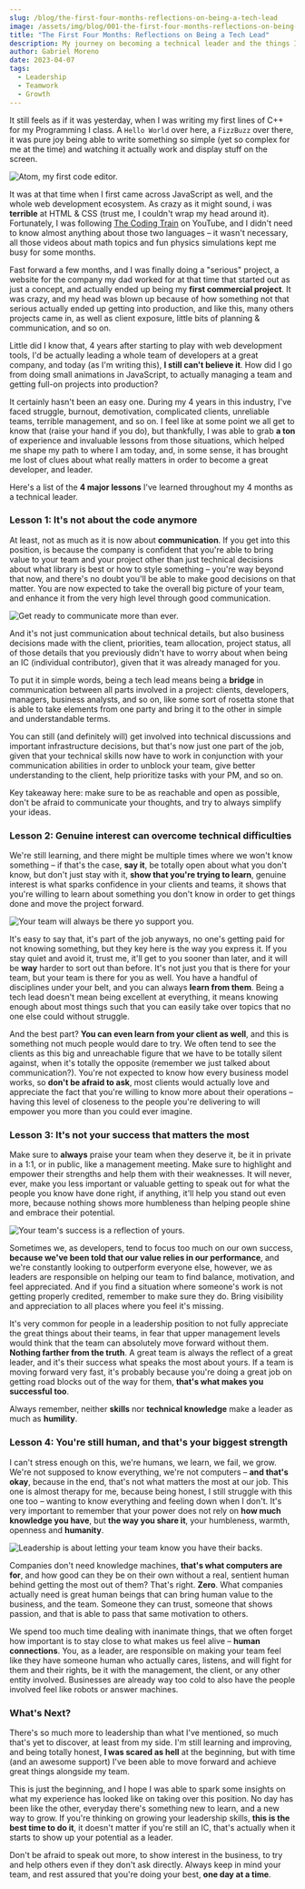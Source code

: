 ```yaml
---
slug: /blog/the-first-four-months-reflections-on-being-a-tech-lead
image: /assets/img/blog/001-the-first-four-months-reflections-on-being-a-tech-lead/hero.webp
title: "The First Four Months: Reflections on Being a Tech Lead"
description: My journey on becoming a technical leader and the things I've learned so far.
author: Gabriel Moreno
date: 2023-04-07
tags:
  - Leadership
  - Teamwork
  - Growth
---
```


It still feels as if it was yesterday, when I was writing my first lines of C++ for my Programming I class. A `Hello World` over here, a `FizzBuzz` over there, it was pure joy being able to write something so simple (yet so complex for me at the time) and watching it actually work and display stuff on the screen.

![Atom, my first code editor.](/assets/img/blog/001-the-first-four-months-reflections-on-being-a-tech-lead/atom.webp)

It was at that time when I first came across JavaScript as well, and the whole web development ecosystem. As crazy as it might sound, i was **terrible** at HTML & CSS (trust me, I couldn't wrap my head around it). Fortunately, I was following [The Coding Train](https://www.youtube.com/@TheCodingTrain) on YouTube, and I didn't need to know almost anything about those two languages – it wasn't necessary, all those videos about math topics and fun physics simulations kept me busy for some months.

Fast forward a few months, and I was finally doing a "serious" project, a website for the company my dad worked for at that time that started out as just a concept, and actually ended up being my **first commercial project**. It was crazy, and my head was blown up because of how something not that serious actually ended up getting into production, and like this, many others projects came in, as well as client exposure, little bits of planning & communication, and so on.

Little did I know that, 4 years after starting to play with web development tools, I'd be actually leading a whole team of developers at a great company, and today (as I'm writing this), **I still can't believe it**. How did I go from doing small animations in JavaScript, to actually managing a team and getting full-on projects into production?

It certainly hasn't been an easy one. During my 4 years in this industry, I've faced struggle, burnout, demotivation, complicated clients, unreliable teams, terrible management, and so on. I feel like at some point we all get to know that (raise your hand if you do), but thankfully, I was able to grab **a ton** of experience and invaluable lessons from those situations, which helped me shape my path to where I am today, and, in some sense, it has brought me lost of clues about what really matters in order to become a great developer, and leader.

Here's a list of the **4 major lessons** I've learned throughout my 4 months as a technical leader.

### Lesson 1: It's not about the code anymore

At least, not as much as it is now about **communication**. If you get into this position, is because the company is confident that you're able to bring value to your team and your project other than just technical decisions about what library is best or how to style something – you're way beyond that now, and there's no doubt you'll be able to make good decisions on that matter. You are now expected to take the overall big picture of your team, and enhance it from the very high level through good communication.

![Get ready to communicate more than ever.](/assets/img/blog/001-the-first-four-months-reflections-on-being-a-tech-lead/communication.webp)

And it's not just communication about technical details, but also business decisions made with the client, priorities, team allocation, project status, all of those details that you previously didn't have to worry about when being an IC (individual contributor), given that it was already managed for you.

To put it in simple words, being a tech lead means being a **bridge** in communication between all parts involved in a project: clients, developers, managers, business analysts, and so on, like some sort of rosetta stone that is able to take elements from one party and bring it to the other in simple and understandable terms.

You can still (and definitely will) get involved into technical discussions and important infrastructure decisions, but that's now just one part of the job, given that your technical skills now have to work in conjunction with your communication abilities in order to unblock your team, give better understanding to the client, help prioritize tasks with your PM, and so on.

Key takeaway here: make sure to be as reachable and open as possible, don't be afraid to communicate your thoughts, and try to always simplify your ideas.

### Lesson 2: Genuine interest can overcome technical difficulties

We're still learning, and there might be multiple times where we won't know something – if that's the case, **say it**, be totally open about what you don't know, but don't just stay with it, **show that you're trying to learn**, genuine interest is what sparks confidence in your clients and teams, it shows that you're willing to learn about something you don't know in order to get things done and move the project forward.

![Your team will always be there yo support you.](/assets/img/blog/001-the-first-four-months-reflections-on-being-a-tech-lead/team.webp)

It's easy to say that, it's part of the job anyways, no one's getting paid for not knowing something, but they key here is the way you express it. If you stay quiet and avoid it, trust me, it'll get to you sooner than later, and it will be **way** harder to sort out than before. It's not just you that is there for your team, but your team is there for you as well. You have a handful of disciplines under your belt, and you can always **learn from them**. Being a tech lead doesn't mean being excellent at everything, it means knowing enough about most things such that you can easily take over topics that no one else could without struggle.

And the best part? **You can even learn from your client as well**, and this is something not much people would dare to try. We often tend to see the clients as this big and unreachable figure that we have to be totally silent against, when it's totally the opposite (remember we just talked about communication?). You're not expected to know how every business model works, so **don't be afraid to ask**, most clients would actually love and appreciate the fact that you're willing to know more about their operations – having this level of closeness to the people you're delivering to will empower you more than you could ever imagine.

### Lesson 3: It's not your success that matters the most

Make sure to **always** praise your team when they deserve it, be it in private in a 1:1, or in public, like a management meeting. Make sure to highlight and empower their strengths and help them with their weaknesses. It will never, ever, make you less important or valuable getting to speak out for what the people you know have done right, if anything, it'll help you stand out even more, because nothing shows more humbleness than helping people shine and embrace their potential.

![Your team's success is a reflection of yours.](/assets/img/blog/001-the-first-four-months-reflections-on-being-a-tech-lead/success.webp)

Sometimes we, as developers, tend to focus too much on our own success, **because we've been told that our value relies in our performance**, and we're constantly looking to outperform everyone else, however, we as leaders are responsible on helping our team to find balance, motivation, and feel appreciated. And if you find a situation where someone's work is not getting properly credited, remember to make sure they do. Bring visibility and appreciation to all places where you feel it's missing.

It's very common for people in a leadership position to not fully appreciate the great things about their teams, in fear that upper management levels would think that the team can absolutely move forward without them. **Nothing farther from the truth**. A great team is always the reflect of a great leader, and it's their success what speaks the most about yours. If a team is moving forward very fast, it's probably because you're doing a great job on getting road blocks out of the way for them, **that's what makes you successful too**.

Always remember, neither **skills** nor **technical knowledge** make a leader as much as **humility**.

### Lesson 4: You're still human, and that's your biggest strength

I can't stress enough on this, we're humans, we learn, we fail, we grow. We're not supposed to know everything, we're not computers – **and that's okay**, because in the end, that's not what matters the most at our job. This one is almost therapy for me, because being honest, I still struggle with this one too – wanting to know everything and feeling down when I don't. It's very important to remember that your power does not rely on **how much knowledge you have**, but **the way you share it**, your humbleness, warmth, openness and **humanity**.

![Leadership is about letting your team know you have their backs.](/assets/img/blog/001-the-first-four-months-reflections-on-being-a-tech-lead/leadership.webp)

Companies don't need knowledge machines, **that's what computers are for**, and how good can they be on their own without a real, sentient human behind getting the most out of them? That's right. **Zero**. What companies actually need is great human beings that can bring human value to the business, and the team. Someone they can trust, someone that shows passion, and that is able to pass that same motivation to others.

We spend too much time dealing with inanimate things, that we often forget how important is to stay close to what makes us feel alive – **human connections**. You, as a leader, are responsible on making your team feel like they have someone human who actually cares, listens, and will fight for them and their rights, be it with the management, the client, or any other entity involved. Businesses are already way too cold to also have the people involved feel like robots or answer machines.

### What's Next?

There's so much more to leadership than what I've mentioned, so much that's yet to discover, at least from my side. I'm still learning and improving, and being totally honest, **I was scared as hell** at the beginning, but with time (and an awesome support) I've been able to move forward and achieve great things alongside my team.

This is just the beginning, and I hope I was able to spark some insights on what my experience has looked like on taking over this position. No day has been like the other, everyday there's something new to learn, and a new way to grow. If you're thinking on growing your leadership skills, **this is the best time to do it**, it doesn't matter if you're still an IC, that's actually when it starts to show up your potential as a leader.

Don't be afraid to speak out more, to show interest in the business, to try and help others even if they don't ask directly. Always keep in mind your team, and rest assured that you're doing your best, **one day at a time**.
